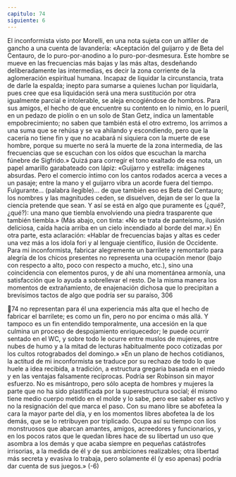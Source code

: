 ```yaml
---
capitulo: 74
siguiente: 6
---
```


El inconformista visto por Morelli, en una nota sujeta con un alfiler de gancho
a una cuenta de lavandería: «Aceptación del guijarro y de Beta del Centauro, de
lo puro-por-anodino a lo puro-por-desmesura. Este hombre se mueve en las
frecuencias más bajas y las más altas, desdeñando deliberadamente las
intermedias, es decir la zona corriente de la aglomeración espiritual humana.
Incapaz de liquidar la circunstancia, trata de darle la espalda; inepto para
sumarse a quienes luchan por liquidarla, pues cree que esa liquidación será una
mera sustitución por otra igualmente parcial e intolerable, se aleja encogiéndose
de hombros. Para sus amigos, el hecho de que encuentre su contento en lo nimio,
en lo pueril, en un pedazo de piolín o en un solo de Stan Getz, indica un
lamentable empobrecimiento; no saben que también está el otro extremo, los
arrimos a una suma que se rehúsa y se va ahilando y escondiendo, pero que la
cacería no tiene fin y que no acabará ni siquiera con la muerte de ese hombre,
porque su muerte no será la muerte de la zona intermedia, de las frecuencias que
se escuchan con los oídos que escuchan la marcha fúnebre de Sigfrido.»
Quizá para corregir el tono exaltado de esa nota, un papel amarillo
garabateado con lápiz: «Guijarro y estrella: imágenes absurdas. Pero el comercio
íntimo con los cantos rodados acerca a veces a un pasaje; entre la mano y el
guijarro vibra un acorde fuera del tiempo. Fulgurante... (palabra ilegible)... de
que también eso es Beta del Centauro; los nombres y las magnitudes ceden, se
disuelven, dejan de ser lo que la ciencia pretende que sean. Y así se está en algo
que puramente es (¿qué?, ¿qué?): una mano que tiembla envolviendo una piedra
trasparente que también tiembla.» (Más abajo, con tinta: «No se trata de
panteísmo, ilusión deliciosa, caída hacia arriba en un cielo incendiado al borde
del mar.»)
En otra parte, esta aclaración: «Hablar de frecuencias bajas y altas es ceder
una vez más a los idola fori y al lenguaje científico, ilusión de Occidente. Para mi
inconformista, fabricar alegremente un barrilete y remontarlo para alegría de los
chicos presentes no representa una ocupación menor (bajo con respecto a alto,
poco con respecto a mucho, etc.), sino una coincidencia con elementos puros, y
de ahí una momentánea armonía, una satisfacción que lo ayuda a sobrellevar el
resto. De la misma manera los momentos de extrañamiento, de enajenación
dichosa que lo precipitan a brevísimos tactos de algo que podría ser su paraíso,
306

74
no representan para él una experiencia más alta que el hecho de fabricar el
barrilete; es como un fin, pero no por encima o más allá. Y tampoco es un fin
entendido temporalmente, una accesión en la que culmina un proceso de
despojamiento enriquecedor; le puede ocurrir sentado en el WC, y sobre todo le
ocurre entre muslos de mujeres, entre nubes de humo y a la mitad de lecturas
habitualmente poco cotizadas por los cultos rotograbados del domingo.»
»En un plano de hechos cotidianos, la actitud de mi inconformista se traduce
por su rechazo de todo lo que huele a idea recibida, a tradición, a estructura
gregaria basada en el miedo y en las ventajas falsamente recíprocas. Podría ser
Robinson sin mayor esfuerzo. No es misántropo, pero sólo acepta de hombres y
mujeres la parte que no ha sido plastificada por la superestructura social; él
mismo tiene medio cuerpo metido en el molde y lo sabe, pero ese saber es activo
y no la resignación del que marca el paso. Con su mano libre se abofetea la cara
la mayor parte del día, y en los momentos libres abofetea la de los demás, que se
lo retribuyen por triplicado. Ocupa así su tiempo con líos monstruosos que
abarcan amantes, amigos, acreedores y funcionarios, y en los pocos ratos que le
quedan libres hace de su libertad un uso que asombra a los demás y que acaba
siempre en pequeñas catástrofes irrisorias, a la medida de él y de sus ambiciones
realizables; otra libertad más secreta y evasiva lo trabaja, pero solamente él (y eso
apenas) podría dar cuenta de sus juegos.»
(-6)
